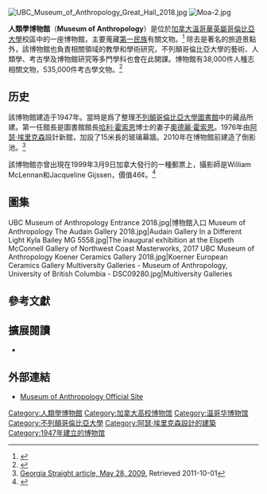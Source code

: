{{noteTA
|1=zh-tw:英屬哥倫比亞;zh-cn:不列颠哥伦比亚;zh-hk:英屬哥倫比亞;
|2=zh-tw:英屬哥倫比亞大學圖書館;zh-cn:不列颠哥伦比亚图书馆;zh-hk:不列顛哥倫比亞大學圖書館;
}}
{{Infobox Museum
| name          = 人類學博物館<br />Museum of Anthropology
| image         = UBC Museum of Anthropology 201807.jpg
| imagesize     = 250
| map_type      = Vancouver
| map_caption   = 博物館在溫哥華的位置
| latitude      = 49.269366
| longitude     = -123.259596
| established   = 1947
| dissolved     =
| location      =[[加拿大|加拿大]]，[[溫哥華|溫哥華]]，[[溫哥華|溫哥華]]，6393 NW Marine Drive
| type          = [[第一民族|第一民族]]文化
| visitors      =
| director      = Anthony Shelton
| curator       =
| publictransit =
| website       = [http://www.moa.ubc.ca/ Museum of Anthropology]
}}
[[File:UBC_Museum_of_Anthropology_Great_Hall_2018.jpg|thumb]]
[[File:Moa-2.jpg|thumb]]

'''人類學博物館'''（'''Museum of Anthropology'''）是位於[[加拿大|加拿大]][[溫哥華|溫哥華]][[英屬哥倫比亞大學|英屬哥倫比亞大學]]校區中的一座博物館，主要蒐藏[[第一民族|第一民族]]有關文物。<ref>{{Cite web |url=http://www.thecanadianencyclopedia.com/index.cfm?PgNm=TCE&Params=A1ARTA0010430 |title=The Canadian Encyclopedia |accessdate=2014-02-02 |archive-date=2009-08-30 |archive-url=https://web.archive.org/web/20090830072911/http://www.thecanadianencyclopedia.com/index.cfm?PgNm=TCE&Params=A1ARTA0010430 |dead-url=no }}</ref> 除去是著名的旅遊景點外，該博物館也負責相關領域的教學和學術研究，不列顛哥倫比亞大學的藝術、人類學、考古學及博物館研究等多門學科也會在此開課。博物館有38,000件人種志相關文物，535,000件考古學文物。<ref>{{Cite web |url=http://www.moa.ubc.ca/collections/ |title=UBC MOA collection |access-date=2014-02-02 |archive-date=2022-01-24 |archive-url=https://web.archive.org/web/20220124085028/https://moa.ubc.ca/collections/ |dead-url=no }}</ref>

==历史==
該博物館建造于1947年。當時是爲了整理[[不列顛哥倫比亞大學圖書館|不列顛哥倫比亞大學圖書館]]中的藏品所建。第一任館長是圖書館館長[[哈利·霍索恩|哈利·霍索恩]]博士的妻子[[奧德麗·霍索恩|奧德麗·霍索恩]]。1976年由[[阿瑟·埃里克森|阿瑟·埃里克森]]設計新館，加設了15米長的玻璃幕牆。2010年在博物館前建造了倒影池。<ref>[http://www.straight.com/article-223363/erickson-supporters-make-plea-pool Georgia Straight article, May 28, 2009.] {{Wayback|url=http://www.straight.com/article-223363/erickson-supporters-make-plea-pool |date=20201019225540 }} Retrieved 2011-10-01</ref>

該博物館亦曾出現在1999年3月9日加拿大發行的一種郵票上，攝影師是William McLennan和Jacqueline Gijssen，價值46¢。<ref>{{Cite web |url=http://data4.collectionscanada.gc.ca/netacgi/nph-brs?s1=%28architect.A790%2CC790.%29+Or+%28null.B742.%29&l=50&d=STMP&p=1&u=http%3A%2F%2Fwww.collectionscanada.gc.ca%2Farchivianet%2F02011702_e.html&r=23&f=G&Sect1=STMP |title=Canada Post Stamp |accessdate=2020-09-27 |archive-date=2013-01-01 |archive-url=https://archive.today/20130101040600/http://data4.collectionscanada.gc.ca/netacgi/nph-brs?s1=(architect.A790,C790.)+Or+(null.B742.)&l=50&d=STMP&p=1&u=http://www.collectionscanada.gc.ca/archivianet/02011702_e.html&r=23&f=G&Sect1=STMP |dead-url=yes }}</ref>

==圖集==
<gallery>
UBC Museum of Anthropology Entrance 2018.jpg|博物館入口
Museum of Anthropology The Audain Gallery 2018.jpg|Audain Gallery
In a Different Light Kyla Bailey MG 5558.jpg|The inaugural exhibition at the Elspeth McConnell Gallery of Northwest Coast Masterworks, 2017
UBC Museum of Anthropology Koener Ceramics Gallery 2018.jpg|Koerner European Ceramics Gallery
Multiversity Galleries - Museum of Anthropology, University of British Columbia - DSC09280.jpg|Multiversity Galleries
</gallery>

== 參考文獻 ==
{{Reflist}}

== 擴展閱讀 ==

* {{citation |last =Mayer |first =Carol Elizabeth |coauthor =Anthony Shelton |year =2009 |title =The Museum of Anthropology at the University of British Columbia |url =http://books.google.ca/books?id=T-UcJJhUYx4C&lpg=PP1&dq=British%20Columbia&pg=PP1#v=onepage&q&f=true |publisher =University of Washington Press |isbn =9781553654155 |accessdate = |archive-date =2014-02-24 |archive-url =https://web.archive.org/web/20140224010241/http://books.google.ca/books?id=T-UcJJhUYx4C&lpg=PP1&dq=British%20Columbia&pg=PP1#v=onepage&q&f=true |dead-url =no }}

== 外部連結 ==

* [http://www.moa.ubc.ca/ Museum of Anthropology Official Site] {{Wayback|url=http://www.moa.ubc.ca/ |date=20220208213612 }}

{{Commons category|UBC Museum of Anthropology}}

[[Category:人類學博物館|Category:人類學博物館]]
[[Category:加拿大高校博物馆|Category:加拿大高校博物馆]]
[[Category:温哥华博物馆|Category:温哥华博物馆]]
[[Category:不列顛哥倫比亞大學|Category:不列顛哥倫比亞大學]]
[[Category:阿瑟·埃里克森設計的建築|Category:阿瑟·埃里克森設計的建築]]
[[Category:1947年建立的博物馆|Category:1947年建立的博物馆]]